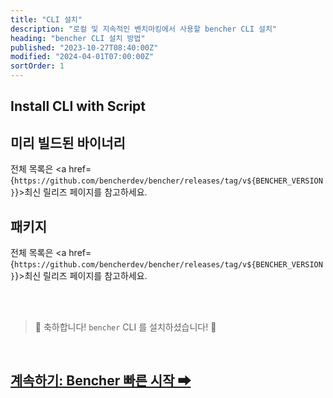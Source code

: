 ```yaml
---
title: "CLI 설치"
description: "로컬 및 지속적인 벤치마킹에서 사용할 bencher CLI 설치"
heading: "bencher CLI 설치 방법"
published: "2023-10-27T08:40:00Z"
modified: "2024-04-01T07:00:00Z"
sortOrder: 1
---
```



## Install CLI with Script

<CliInstallScripts />

<CliInstallGitHubActions />

<CliInstallSource />

## 미리 빌드된 바이너리

<CliPreBuiltBins />

전체 목록은 <a href={`https://github.com/bencherdev/bencher/releases/tag/v${BENCHER_VERSION}`}>최신 릴리즈 페이지</a>를 참고하세요.

## 패키지

<CliPackages />

전체 목록은 <a href={`https://github.com/bencherdev/bencher/releases/tag/v${BENCHER_VERSION}`}>최신 릴리즈 페이지</a>를 참고하세요.

<br/>
<br/>

> 🐰 축하합니다! <code>bencher</code> CLI 를 설치하셨습니다! 🎉

<br/>

<h2><a href="/docs/tutorial/quick-start/">계속하기: Bencher 빠른 시작 ➡</a></h2>